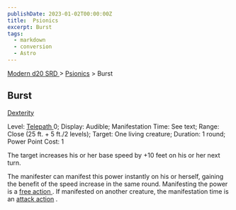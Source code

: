 ```yaml
---
publishDate: 2023-01-02T00:00:00Z
title:  Psionics
excerpt: Burst
tags:
  - markdown
  - conversion
  - Astro
---
```


[ Modern d20 SRD ](/#modernD20) > [ Psionics](modern-d20-srd-psionics-index) > Burst

##  Burst

[ Dexterity ](modern-d20-srd-basics-ability-scores)

Level: [ Telepath ](modern-d20-srd-classes-advanced-telepath) 0; Display:
Audible; Manifestation Time: See text; Range: Close (25 ft. + 5 ft./2 levels);
Target: One living creature; Duration: 1 round; Power Point Cost: 1

The target increases his or her base speed by +10 feet on his or her next
turn.

The manifester can manifest this power instantly on his or herself, gaining
the benefit of the speed increase in the same round. Manifesting the power is
a [ free action ](modern-d20-srd-combat-action-types) . If manifested on
another creature, the manifestation time is an [ attack action](modern-d20-srd-combat-attack-actions) .

